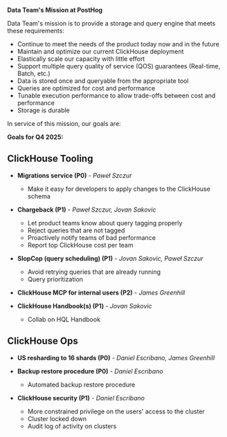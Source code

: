 **Data Team's Mission at PostHog**

Data Team's mission is to provide a storage and query engine that meets these requirements:
- Continue to meet the needs of the product today now and in the future
- Maintain and optimize our current ClickHouse deployment
- Elastically scale our capacity with little effort
- Support multiple query quality of service (QOS) guarantees (Real-time, Batch, etc.)
- Data is stored once and queryable from the appropriate tool
- Queries are optimized for cost and performance
- Tunable execution performance to allow trade-offs between cost and performance
- Storage is durable

In service of this mission, our goals are:

**Goals for Q4 2025:**

## ClickHouse Tooling

- **Migrations service (P0)** - _Paweł Szczur_
    - Make it easy for developers to apply changes to the ClickHouse schema

- **Chargeback (P1)** - _Paweł Szczur, Jovan Sakovic_
    - Let product teams know about query tagging properly
    - Reject queries that are not tagged
    - Proactively notify teams of bad performance
    - Report top ClickHouse cost per team

- **SlopCop (query scheduling) (P1)** - _Jovan Sakovic, Paweł Szczur_
    - Avoid retrying queries that are already running
    - Query prioritization

- **ClickHouse MCP for internal users (P2)** - _James Greenhill_

- **ClickHouse Handbook(s) (P1)** - _Jovan Sakovic_
    - Collab on HQL Handbook


## ClickHouse Ops

- **US resharding to 16 shards (P0)** - _Daniel Escribano, James Greenhill_

- **Backup restore procedure (P0)** - _Daniel Escribano_
    - Automated backup restore procedure

- **ClickHouse security (P1)** - _Daniel Escribano_
    - More constrained privilege on the users' access to the cluster
    - Cluster locked down
    - Audit log of activity on clusters
